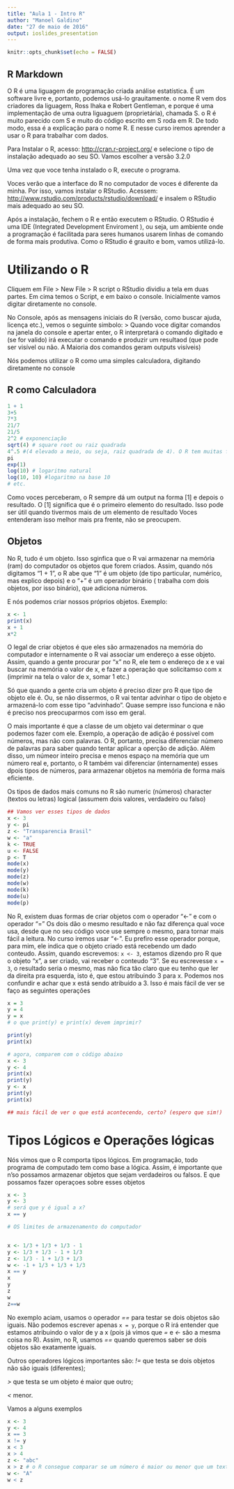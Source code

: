 ```yaml
---
title: "Aula 1 - Intro R"
author: "Manoel Galdino"
date: "27 de maio de 2016"
output: ioslides_presentation
---
```


```r
knitr::opts_chunk$set(echo = FALSE)
```

## R Markdown
O R é uma liguagem de programação criada análise estatística. É um software livre e, portanto, podemos usá-lo grauitamente. o nome R vem dos criadores da liguagem, Ross Ihaka e Robert Gentleman, e porque é uma implementação de uma outra liguaguem (proprietária), chamada S. o R é muito parecido com S e muito do código escrito em S roda em R. De todo modo, essa é a explicação para o nome R. E nesse curso iremos aprender a usar o R para trabalhar com dados.

Para Instalar o R, acesso: <http://cran.r-project.org/> e selecione o tipo de instalação adequado ao seu SO.
Vamos escolher a versão 3.2.0

Uma vez que voce tenha instalado o R, execute o programa.

Voces verão que a interface do R no computador de voces é diferente da minha. Por isso, vamos instalar o RStudio.
Acessem:  <http://www.rstudio.com/products/rstudio/download/> e insalem o RStudio mais adequado ao seu SO.

Após a instalação, fechem o R e então executem o RStudio.
O RStudio é uma IDE (Integrated Development Enviroment ), ou seja, um ambiente onde a programação é facilitada para seres humanos usarem linhas de comando de forma mais produtiva. Como o RStudio é grauito e bom, vamos utilizá-lo.

Utilizando o R
============================================================================

Cliquem em File > New File > R script
o RStudio dividiu a tela em duas partes. Em cima temos o Script, e em baixo o console. Inicialmente vamos digitar diretamente no console.

No Console, após as mensagens iniciais do R (versão, como buscar ajuda, licença etc.), vemos o seguinte simbolo:
>
Quando voce digitar comandos na janela do console e apertar enter, o R interpretará o comando digitado e (se for valido) irá executar o comando e produzir um resultaod (que pode ser visível ou não. A Maioria dos comandos geram outputs visíveis)

Nós podemos utilizar o R como uma simples calculadora, digitando diretamente no console

## R como Calculadora

```r
1 + 1 
3+5
7*3 
21/7
21/5
2^2 # exponenciação
sqrt(4) # square root ou raiz quadrada
4^.5 #(4 elevado a meio, ou seja, raiz quadrada de 4). O R tem muitas formas de fazer a mesma coisa.
pi
exp(1)
log(10) # logaritmo natural
log(10, 10) #logaritmo na base 10
# etc.
```

Como voces perceberam, o R sempre dá um output na forma [1] e depois o resultado.
O [1] significa que é o primeiro elemento do resultado. Isso pode ser útil quando tivermos mais de um elemento de resultado
Voces entenderam isso melhor mais pra frente, não se preocupem.

## Objetos

No R, tudo é um objeto. Isso sginfica que o R vai armazenar na memória (ram) do computador os objetos que forem criados. Assim, quando nós digitamos "1 + 1", o R abe que "1" é um objeto (de tipo particular, numérico, mas explico depois) e o "+" é um operador binário ( trabalha com dois objetos, por isso binário), que adiciona números.

E nós podemos criar nossos próprios objetos.
Exemplo:

```r
x <- 1
print(x)
x + 1
x*2
````

O legal de criar objetos é que eles são armazenados na memória do computador e internamente o R vai associar um endereço a esse objeto. Assim, quando a gente procurar por "x" no R, ele tem o endereço de x e vai buscar na memória o valor de x, e fazer a operação que solicitamso com x (imprimir na tela o valor de x, somar 1 etc.)

Só que quando a gente cria um objeto é preciso dizer pro R que tipo de objeto ele é. Ou, se não dissermos, o R vai tentar advinhar o tipo de objeto e armazená-lo com esse tipo "advinhado". Quase sempre isso funciona e não é preciso nos preocuparmos com isso em geral.

O mais importante é que a classe de um objeto vai determinar o que podemos fazer com ele. Exemplo, a operação de adição é possivel com números, mas não com palavras. O R, portanto, precisa diferenciar número de palavras para saber quando tentar aplicar a operção de adição. Além disso, um númeor inteiro precisa e menos espaço na memória que um número real e, portanto, o R também vai diferenciar (internamente) esses dpois tipos de números, para armazenar objetos na memória de forma mais eficiente.

Os tipos de dados mais comuns no R são
numeric (números)
character (textos ou letras)
logical (assumem dois valores, verdadeiro ou falso)

```r
## Vamos ver esses tipos de dados
x <- 3
y <- pi
z <- "Transparencia Brasil"
w <- "a"
k <- TRUE
u <- FALSE
p <- T
mode(x)
mode(y)
mode(z)
mode(w)
mode(k)
mode(u)
mode(p)
```

No R, existem duas formas de criar objetos
com o operador "<-" e com o operador "="
Os dois dão o mesmo resultado e não faz diferença qual voce usa, desde que no seu código voce use sempre o mesmo, para tornar mais fácil a leitura. No curso iremos usar "<-". Eu prefiro esse operador porque, para mim, ele indica que o objeto criado está recebendo um dado conteudo.
Assim, quando escrevemos: ```x <- 3```, estamos dizendo pro R que o objeto "x", a ser criado, vai receber o conteudo "3". Se eu escrevesse ```x = 3```, o resultado seria o mesmo, mas não fica tão claro que eu tenho que ler da direita pra esquerda, isto é, que estou atribuindo 3 para x. Podemos nos confundir e achar que x está sendo atribuído a 3. Isso é mais fácil de ver se faço as seguintes operações

```r

x = 3
y = 4
y = x
# o que print(y) e print(x) devem imprimir?

print(y)
print(x)

# agora, comparem com o código abaixo
x <- 3
y <- 4
print(x)
print(y)
y <- x
print(y)
print(x)

## mais fácil de ver o que está acontecendo, certo? (espero que sim!)
```

# Tipos Lógicos e Operações lógicas

Nós vimos que o R comporta tipos lógicos. Em programação, todo programa de computado tem como base a lógica.
Assim, é importante que n'so possamos armazenar objetos que sejam verdadeiros ou falsos. E que possamos fazer operaçoes sobre esses objetos

```r
x <- 3
y <- 3
# será que y é igual a x?
x == y

# OS limites de armazenamento do computador


x <- 1/3 + 1/3 + 1/3 - 1
y <- 1/3 + 1/3 - 1 + 1/3
z <- 1/3 - 1 + 1/3 + 1/3
w <- -1 + 1/3 + 1/3 + 1/3
x == y
x
y
z
w
z==w

```

No exemplo aciam, usamos o operador _==_ para testar se dois objetos são iguais. Não podemos escrever apenas ```x = y```, porque o R irá entender que estamos atribuindo o valor de y a x (pois já vimos que _=_ e _<-_ são a mesma coisa no R). Assim, no R, usamos _==_ quando queremos saber se dois objetos são exatamente iguais.

Outros operadores lógicos importantes são:
_!=_ que testa se dois objetos não são iguais (diferentes);

_>_ que testa se um objeto é maior que outro;

_<_ menor.

Vamos a alguns exemplos
```r
x <- 3
y <- 4
x == 3
x != y
x < 3
x > 4
z <- "abc"
x > z # o R consegue comparar se um número é maior ou menor que um texto. Portanto, cuidado.
w <- "A"
w < z
```




